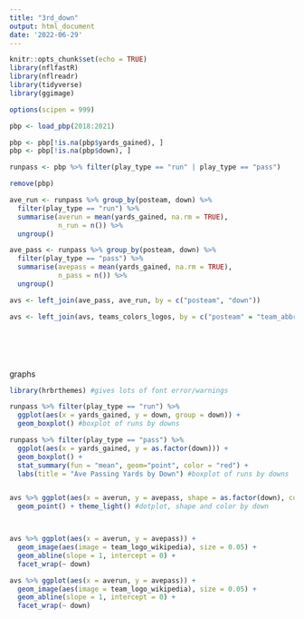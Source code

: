 ```yaml
---
title: "3rd_down"
output: html_document
date: '2022-06-29'
---
```


```r
knitr::opts_chunk$set(echo = TRUE)
library(nflfastR)
library(nflreadr)
library(tidyverse)
library(ggimage)

options(scipen = 999)

```

```r
pbp <- load_pbp(2018:2021)

pbp <- pbp[!is.na(pbp$yards_gained), ]
pbp <- pbp[!is.na(pbp$down), ]

runpass <- pbp %>% filter(play_type == "run" | play_type == "pass")

remove(pbp) 

ave_run <- runpass %>% group_by(posteam, down) %>% 
  filter(play_type == "run") %>% 
  summarise(averun = mean(yards_gained, na.rm = TRUE),
            n_run = n()) %>% 
  ungroup()

ave_pass <- runpass %>% group_by(posteam, down) %>% 
  filter(play_type == "pass") %>% 
  summarise(avepass = mean(yards_gained, na.rm = TRUE),
            n_pass = n()) %>% 
  ungroup()

avs <- left_join(ave_pass, ave_run, by = c("posteam", "down"))

avs <- left_join(avs, teams_colors_logos, by = c("posteam" = "team_abbr") )







```

graphs

```r
library(hrbrthemes) #gives lots of font error/warnings

runpass %>% filter(play_type == "run") %>% 
  ggplot(aes(x = yards_gained, y = down, group = down)) + 
  geom_boxplot() #boxplot of runs by downs

runpass %>% filter(play_type == "pass") %>% 
  ggplot(aes(x = yards_gained, y = as.factor(down))) + 
  geom_boxplot() +
  stat_summary(fun = "mean", geom="point", color = "red") +
  labs(title = "Ave Passing Yards by Down") #boxplot of runs by downs


avs %>% ggplot(aes(x = averun, y = avepass, shape = as.factor(down), color = as.factor(down))) +
  geom_point() + theme_light() #dotplot, shape and color by down



avs %>% ggplot(aes(x = averun, y = avepass)) +
  geom_image(aes(image = team_logo_wikipedia), size = 0.05) +
  geom_abline(slope = 1, intercept = 0) +
  facet_wrap(~ down)

avs %>% ggplot(aes(x = averun, y = avepass)) +
  geom_image(aes(image = team_logo_wikipedia), size = 0.05) +
  geom_abline(slope = 1, intercept = 0) +
  facet_wrap(~ down)
```

